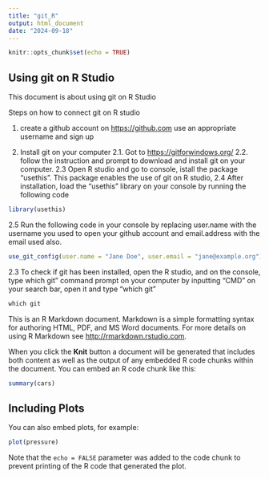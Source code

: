 ```yaml
---
title: "git_R"
output: html_document
date: "2024-09-18"
---
```


```r
knitr::opts_chunk$set(echo = TRUE)
```

## Using git on R Studio

This document is about using git on R Studio

Steps on how to connect git on R studio

1. create a github account on <https://github.com> use an appropriate username and sign up

2. Install git on your computer
  2.1. Got to <https://gitforwindows.org/>
  2.2. follow the instruction and prompt to download and install git on your computer.
  2.3 Open R studio and go to console, istall the package "usethis". This package enables the use of git on R studio, 
  2.4 After installation, load the "usethis" library on your console by running the following code
```r
library(usethis)
```
  
  2.5 Run the following code in your console by replacing user.name with the username you used to open your github account and email.address with the email used also.
```r
use_git_config(user.name = "Jane Doe", user.email = "jane@example.org")
```
  
2.3 To check if git has been installed, open the R studio, and on the console, type which git" command prompt on your computer by inputting "CMD" on your search bar, open it and type "which git"
```r
which git
```

This is an R Markdown document. Markdown is a simple formatting syntax for authoring HTML, PDF, and MS Word documents. For more details on using R Markdown see <http://rmarkdown.rstudio.com>.

When you click the **Knit** button a document will be generated that includes both content as well as the output of any embedded R code chunks within the document. You can embed an R code chunk like this:

```r
summary(cars)
```

## Including Plots

You can also embed plots, for example:

```r
plot(pressure)
```

Note that the `echo = FALSE` parameter was added to the code chunk to prevent printing of the R code that generated the plot.
